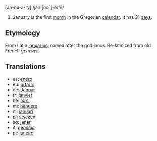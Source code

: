[Ja-nu-a-ry] /jăn'[ooˉ]-ĕr'ē/

#January is the first [[month]] in the Gregorian [[calendar]]. It has 31 [[day]]s.

==Etymology==
From Latin [[Ianuarius]], named after the god Ianus. Re-latinized from old French ''genever''.

==Translations==

*es: [[enero]]
*eu: [[urtarril]]
*de: [[Januar]]
*fr: [[janvier]]
*he: [[ינואר]]
*mi: [[hänuere]]
*nl: [[januari]]
*pl: [[styczeń|stycze&#324;]]
*sq: [[janar]]
*it: [[gennaio]]
*pt: [[janeiro]]